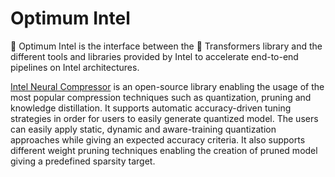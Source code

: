 <!---
Copyright 2022 The HuggingFace Team. All rights reserved.

Licensed under the Apache License, Version 2.0 (the "License");
you may not use this file except in compliance with the License.
You may obtain a copy of the License at

    http://www.apache.org/licenses/LICENSE-2.0

Unless required by applicable law or agreed to in writing, software
distributed under the License is distributed on an "AS IS" BASIS,
WITHOUT WARRANTIES OR CONDITIONS OF ANY KIND, either express or implied.
See the License for the specific language governing permissions and
limitations under the License.
-->


# Optimum Intel

🤗 Optimum Intel is the interface between the 🤗 Transformers library and the different tools and libraries provided by Intel to accelerate end-to-end pipelines on Intel architectures.

[Intel Neural Compressor](https://www.intel.com/content/www/us/en/developer/tools/oneapi/neural-compressor.html) is an open-source library enabling the usage of the most popular compression techniques such as quantization, pruning and knowledge distillation. It supports automatic accuracy-driven tuning strategies in order for users to easily generate quantized model. The users can easily apply static, dynamic and aware-training quantization approaches while giving an expected accuracy criteria. It also supports different weight pruning techniques enabling the creation of pruned model giving a predefined sparsity target.